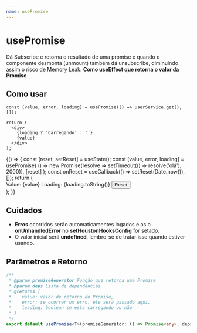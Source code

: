 ```yaml
---
name: usePromise
---
```






# usePromise

Dá Subscribe e retorna o resultado de uma promise e quando o componente desmonta (unmount) também dá unsubscribe,
diminuindo assim o risco de Memory Leak. **Como useEffect que retorna o valor da Promise**

## Como usar

```tsx
const [value, error, loading] = usePromise(() => userService.get(), []);

return (
  <div>
    {loading ? 'Carregando' : ''}
    {value}
  </div>
);
```

<Playground>
  {() => {
    const [reset, setReset] = useState();
    const [value, error, loading] = usePromise(
      () => new Promise(resolve => setTimeout(() => resolve('olá'), 2000)),
      [reset]
    );
    const onReset = useCallback(() => setReset(Date.now()), []);
    return (
      <div>
        <Typography>Value: {value}</Typography>
        <Typography>Loading: {loading.toString()}</Typography>
        <Button onClick={onReset} variant='text'>
          Reset
        </Button>
      </div>
    );
  }}
</Playground>

## Cuidados

- **Erros** ocorridos serão automaticamentes logados e as o **onUnhandledError** no **setHoustonHooksConfig**
  for setado.
- O valor inicial será **undefined**, lembre-se de tratar isso quando estiver usando.

## Parâmetros e Retorno

```ts
/**
 * @param promiseGenerator Função que retorna uma Promise
 * @param deps Lista de dependências
 * @returns [
 *    value: valor de retorno do Promise,
 *    error: se ocorrer um erro, ele será passado aqui,
 *    loading: boolean se esta carregando ou não
 * ]
 */
export default usePromise<T>(promiseGenerator: () => Promise<any>, deps: React.DependencyList): [T, any, boolean];
```
